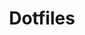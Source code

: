 ---
title: "Dotfiles"
pubDate: 2024-06-23
intro: My personal dotfiles which began as a project to help me learn and explore shell configuration
url: https://github.com/Jaylin0312/dotfiles
image: "@/images/project/dotfiles.jpg"
---